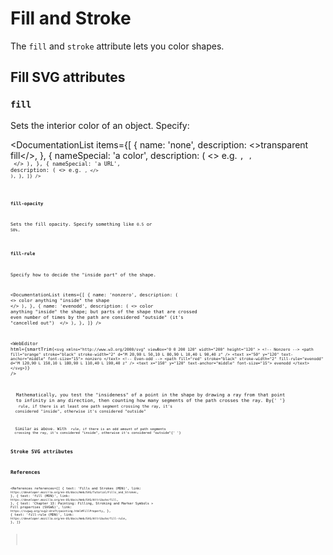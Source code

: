 
# Fill and Stroke

The `fill` and `stroke` attribute lets you color shapes.

## Fill SVG attributes

### `fill`

Sets the interior color of an object. Specify:

<DocumentationList
  items={[
    {
      name: 'none',
      description: <>transparent fill</>,
    },
    {
      nameSpecial: 'a color',
      description: (
        <>
          e.g. <Code str="red" />, <Code str="#ff0000" />, <Code str="rgba(255,0,0,1)" />
        </>
      ),
    },
    {
      nameSpecial: 'a URL',
      description: (
        <>
          e.g. <Code str="url(#my-gradient)" />,
        </>
      ),
    },
  ]}
/>

### `fill-opacity`

Sets the fill opacity. Specify something like `0.5` or `50%`.

### `fill-rule`

Specify how to decide the "inside part" of the shape.

<DocumentationList
  items={[
    {
      name: 'nonzero',
      description: (
        <>
          color anything "inside" the shape
          <Asterisk str="*" />
        </>
      ),
    },
    {
      name: 'evenodd',
      description: (
        <>
          color anything "inside" the shape; but parts of the shape that are crossed even number of
          times by the path are considered "outside" (it's "cancelled out")
          <Asterisk str="**" />
        </>
      ),
    },
  ]}
/>

<WebEditor
  html={smartTrim(`
    <svg
      xmlns="http://www.w3.org/2000/svg"
      viewBox="0 0 200 120"
      width="200"
      height="120"
    >
      <!-- Nonzero -->
      <path fill="orange" stroke="black" stroke-width="2"
        d="M 20,90 L 50,10 L 80,90 L 10,40 L 90,40 z" />
      <text x="50" y="120" text-anchor="middle" font-size="15">
        nonzero
      </text>
      <!-- Even-odd -->
      <path fill="red" stroke="black" stroke-width="2" fill-rule="evenodd"
        d="M 120,90 L 150,10 L 180,90 L 110,40 L 190,40 z" />
      <text x="150" y="120" text-anchor="middle" font-size="15">
        evenodd
      </text>
    </svg>
  `)}
/>

<Asterisk str="*">
  Mathematically, you test the "insideness" of a point in the shape by drawing a ray from that point
  to infinity in any direction, then counting how many segments of the path crosses the ray. By{' '}
  <Code str="nonzero" /> rule, if there is at least one path segment crossing the ray, it's
  considered "inside", otherwise it's considered "outside"
</Asterisk>

<Asterisk str="**">
  Similar as above. With <Code str="evenodd" /> rule, if there is an odd amount of path segments
  crossing the ray, it's considered "inside", otherwise it's considered "outside"{' '}
</Asterisk>

## Stroke SVG attributes

## References

<References
  references={[
    {
      text: 'Fills and Strokes (MDN)',
      link: `https://developer.mozilla.org/en-US/docs/Web/SVG/Tutorial/Fills_and_Strokes`,
    },
    {
      text: 'fill (MDN)',
      link: `https://developer.mozilla.org/en-US/docs/Web/SVG/Attribute/fill`,
    },
    {
      text: 'Chapter 13: Painting: Filling, Stroking and Marker Symbols » Fill properties (SVGWG)',
      link: `https://svgwg.org/svg2-draft/painting.html#FillProperty`,
    },
    {
      text: 'fill-rule (MDN)',
      link: `https://developer.mozilla.org/en-US/docs/Web/SVG/Attribute/fill-rule`,
    },
  ]}
></References>
